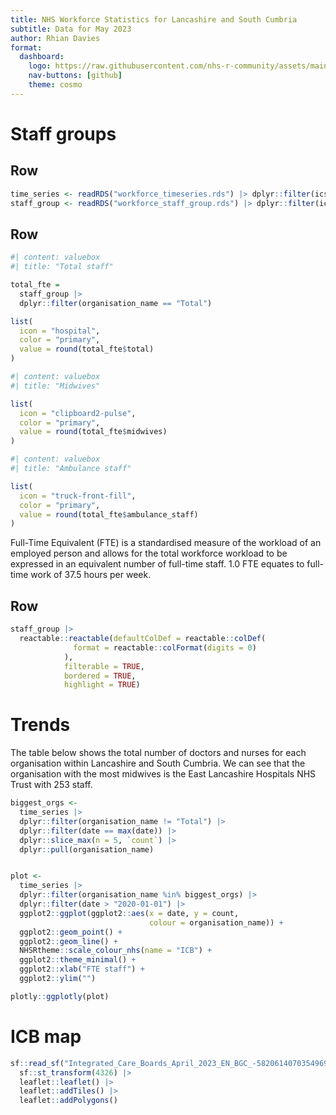```yaml
---
title: NHS Workforce Statistics for Lancashire and South Cumbria
subtitle: Data for May 2023
author: Rhian Davies
format: 
  dashboard:
    logo: https://raw.githubusercontent.com/nhs-r-community/assets/main/logo/nhsr-logo.svg
    nav-buttons: [github]
    theme: cosmo
---
```


# Staff groups

## Row

```r
time_series <- readRDS("workforce_timeseries.rds") |> dplyr::filter(ics_name == "Lancashire and South Cumbria")
staff_group <- readRDS("workforce_staff_group.rds") |> dplyr::filter(ics_name == "Lancashire and South Cumbria")
```

## Row {height="20%"}

```r
#| content: valuebox
#| title: "Total staff"

total_fte = 
  staff_group |>
  dplyr::filter(organisation_name == "Total")

list(
  icon = "hospital",
  color = "primary",
  value = round(total_fte$total)
)
```

```r
#| content: valuebox
#| title: "Midwives"

list(
  icon = "clipboard2-pulse",
  color = "primary",
  value = round(total_fte$midwives)
)
```

```r
#| content: valuebox
#| title: "Ambulance staff"

list(
  icon = "truck-front-fill",
  color = "primary",
  value = round(total_fte$ambulance_staff)
)
```

::: {.card}
Full-Time Equivalent (FTE) is a standardised measure of the workload of an employed person and allows for the total workforce workload to be expressed in an equivalent number of full-time staff. 1.0 FTE equates to full-time work of 37.5 hours per week.
:::


## Row

```r
staff_group |>
  reactable::reactable(defaultColDef = reactable::colDef(
              format = reactable::colFormat(digits = 0)
            ),
            filterable = TRUE,
            bordered = TRUE,
            highlight = TRUE) 
```


# Trends

The table below shows the total number of doctors and nurses for each organisation within Lancashire and South Cumbria. We can see that the organisation with the most midwives is the East Lancashire Hospitals NHS Trust with 253 staff.


```r

biggest_orgs <-
  time_series |> 
  dplyr::filter(organisation_name != "Total") |>
  dplyr::filter(date == max(date)) |>
  dplyr::slice_max(n = 5, `count`) |>
  dplyr::pull(organisation_name)


plot <- 
  time_series |>
  dplyr::filter(organisation_name %in% biggest_orgs) |>
  dplyr::filter(date > "2020-01-01") |>
  ggplot2::ggplot(ggplot2::aes(x = date, y = count,
                               colour = organisation_name)) + 
  ggplot2::geom_point() + 
  ggplot2::geom_line() +
  NHSRtheme::scale_colour_nhs(name = "ICB") +
  ggplot2::theme_minimal() + 
  ggplot2::xlab("FTE staff") +
  ggplot2::ylim("")

plotly::ggplotly(plot)
```

# ICB map

```r
sf::read_sf("Integrated_Care_Boards_April_2023_EN_BGC_-5820614070354969176.geojson") |>
  sf::st_transform(4326) |>
  leaflet::leaflet() |>
  leaflet::addTiles() |>
  leaflet::addPolygons()
```
